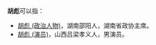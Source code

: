 '''胡彪'''可以指：
* [[胡彪_(政治人物)|胡彪 (政治人物)]]，湖南邵阳人，湖南省政协主席。
* [[胡彪_(演员)|胡彪 (演员)]]，山西吕梁孝义人，男演员。
{{Disambiguation|B|Cat=二字胡姓人名消歧义}}